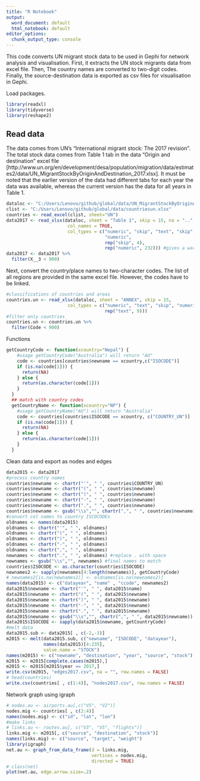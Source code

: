 ```yaml
---
title: "R Notebook"
output:
  word_document: default
  html_notebook: default
editor_options: 
  chunk_output_type: console
---
```


This code converts UN migrant stock data to be used in Gephi for network analysis and visualisation. First, it extracts the UN stock migrants data from excel file. Then, The country names are converted to two-digit codes. Finally, the source-destination data is exported as csv files for visualisation in Gephi.

Load packages.

```r
library(readxl)
library(tidyverse)
library(reshape2)
```

## Read data

The data comes from UN's "International migrant stock: The 2017 revision". The total stock data comes from Table 1 tab in the data "Origin and destination" excel file [http://www.un.org/en/development/desa/population/migration/data/estimates2/data/UN_MigrantStockByOriginAndDestination_2017.xlsx]. It must be noted that the earlier version of the data had different tabs for each year the data was available, whereas the current version has the data for all years in Table 1. 

```r
dataloc <- "C:/Users/Lenovo/github/global/data/UN_MigrantStockByOriginAndDestination_2017.xlsx"
clist <- "C:/Users/Lenovo/github/global/data/countriesun.xlsx"
countries <- read_excel(clist, sheet="UN")
data2017 <- read_xlsx(dataloc, sheet = "Table 1", skip = 15, na = "..",
                       col_names = TRUE,
                       col_types = c("numeric", "skip", "text", "skip",
                                     "numeric",
                                     rep("skip", 4),
                                     rep("numeric", 232))) #gives a warning
data2017 <- data2017 %>%
  filter(X__3 < 900)
```

Next, convert the country/place names to two-character codes. The list of all regions are provided in the same excel file. However, the codes have to be linked.

```r
#classifications of countries and areas
countries.un <- read_xlsx(dataloc, sheet = "ANNEX", skip = 15,
                       col_types = c("numeric", "text", "skip", "numeric",
                                     rep("text", 9)))
#filter only countries
countries.un <- countries.un %>%
  filter(Code < 900)
```

Functions

```r
getCountryCode <- function(xcountry="Nepal") {
    #usage getCountryCode("Australia") will return "AU"
    code <- countries[countries$newname == xcountry,c("ISOCODE")]
    if (is.na(code[1])) {
      return(NA)
    } else {
      return(as.character(code[1]))
    }
  }
  ## match with country codes
  getCountryName <- function(xcountry="NP") {
    #usage getCountryName("AU") will return "Australia"
    code <- countries[countries$ISOCODE == xcountry, c("COUNTRY_UN")]
    if (is.na(code[1])) {
      return(NA)
    } else {
      return(as.character(code[1]))
    }
  }
```

Clean data and export as nodes and edges

```r
data2015 <- data2017
#process country names
countries$newname <- chartr("'", " ", countries$COUNTRY_UN)
countries$newname <- chartr("(", " ", countries$newname)
countries$newname <- chartr(")", " ", countries$newname)
countries$newname <- chartr("-", " ", countries$newname)
countries$newname <- chartr(".", " ", countries$newname)
countries$newname <- gsub("\\s","", chartr(",", " ", countries$newname))
#convert col names to country ISCOCODEs
oldnames <- names(data2015)
oldnames <- chartr("'", " ", oldnames)
oldnames <- chartr("(", " ", oldnames)
oldnames <- chartr(")", " ", oldnames)
oldnames <- chartr("-", " ", oldnames)
oldnames <- chartr(",", " ", oldnames)
newnames <- chartr(".", " ", oldnames) #replace . with space
newnames <- gsub("\\s","", newnames) #final names to match
countries$ISOCODE <- as.character(countries$ISOCODE)
newnames2 <- sapply(newnames[4:length(newnames)], getCountryCode)
# newnames2[is.na(newnames2)] <- oldnames[is.na(newnames2)]
names(data2015) <- c("datayear", "name" , "ccode", newnames2)
data2015$newname <- chartr("'", " ", data2015$name)
data2015$newname <- chartr("(", " ", data2015$newname)
data2015$newname <- chartr(")", " ", data2015$newname)
data2015$newname <- chartr("-", " ", data2015$newname)
data2015$newname <- chartr(".", " ", data2015$newname)
data2015$newname <- gsub("\\s","", chartr(",", " ", data2015$newname))
data2015$ISOCODE <- sapply(data2015$newname, getCountryCode)
#melt data
data2015.sub <- data2015[ , c(-2,-3)]
m2015 <- melt(data2015.sub, c("newname", "ISOCODE", "datayear"),
              names(data2015)[4:235],
              value.name = "STOCK")
names(m2015) <- c("newname", "destination", "year", "source", "stock")
m2015 <- m2015[complete.cases(m2015),]
m2015 <- m2015[m2015$year == 2017,]
write.csv(m2015, "edges2017.csv", na = "", row.names = FALSE)
# head(countries)
write.csv(countries[ , c(1:4)], "nodes2017.csv", row.names = FALSE)
```

Network graph using igraph

```r
# nodes.au <- airports.au[,c("V5", "V2")]
nodes.mig <- countries[ , c(2:4)]
names(nodes.mig) <- c("id", "lat", "lon")
#make links
# links.au <- routes.au[, c("V3", "V5", "flights")]
links.mig <- m2015[, c("source", "destination", "stock")]
names(links.mig) <- c("source", "target", "weight")
library(igraph)
net.au <- graph_from_data_frame(d = links.mig,
                                vertices = nodes.mig,
                                directed = TRUE)
# class(net)
plot(net.au, edge.arrow.size=.2)
```